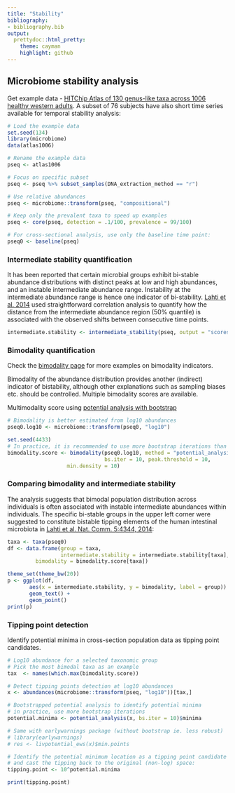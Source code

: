 ```yaml
---
title: "Stability"
bibliography: 
- bibliography.bib
output: 
  prettydoc::html_pretty:
    theme: cayman
    highlight: github
---
```

<!--
  %\VignetteEngine{knitr::rmarkdown}
  %\VignetteIndexEntry{microbiome tutorial - stability}
  %\usepackage[utf8]{inputenc}
  %\VignetteEncoding{UTF-8}  
-->


## Microbiome stability analysis

Get example data - [HITChip Atlas of 130 genus-like taxa across 1006 healthy western adults](http://www.nature.com/ncomms/2014/140708/ncomms5344/full/ncomms5344.html). A subset of 76 subjects have also short time series available for temporal stability analysis:

```r
# Load the example data
set.seed(134)
library(microbiome)
data(atlas1006)

# Rename the example data
pseq <- atlas1006

# Focus on specific subset
pseq <- pseq %>% subset_samples(DNA_extraction_method == "r")

# Use relative abundances
pseq <- microbiome::transform(pseq, "compositional")

# Keep only the prevalent taxa to speed up examples
pseq <- core(pseq, detection = .1/100, prevalence = 99/100)

# For cross-sectional analysis, use only the baseline time point:
pseq0 <- baseline(pseq)
```


### Intermediate stability quantification

It has been reported that certain microbial groups exhibit bi-stable
abundance distributions with distinct peaks at low and high
abundances, and an instable intermediate abundance range. Instability
at the intermediate abundance range is hence one indicator of
bi-stability. [Lahti et al. 2014](http://www.nature.com/ncomms/2014/140708/ncomms5344/full/ncomms5344.html) used straightforward correlation analysis to quantify how the distance from the intermediate abundance region (50% quantile) is associated with the observed shifts between consecutive time points. 

```r
intermediate.stability <- intermediate_stability(pseq, output = "scores")
```


### Bimodality quantification

Check the [bimodality page](Bimodality.html) for more examples on bimodality indicators.

Bimodality of the abundance distribution provides another (indirect)
indicator of bistability, although other explanations such as sampling
biases etc. should be controlled. Multiple bimodality scores are
available.

Multimodality score using [potential analysis with bootstrap](http://www.nature.com/ncomms/2014/140708/ncomms5344/full/ncomms5344.html)


```r
# Bimodality is better estimated from log10 abundances
pseq0.log10 <- microbiome::transform(pseq0, "log10")

set.seed(4433)
# In practice, it is recommended to use more bootstrap iterations than in this example
bimodality.score <- bimodality(pseq0.log10, method = "potential_analysis",
                               bs.iter = 10, peak.threshold = 10,
			       min.density = 10)
```


### Comparing bimodality and intermediate stability

The analysis suggests that bimodal population distribution across individuals is often associated with instable intermediate abundances within individuals. The specific bi-stable groups in the upper left corner were suggested to constitute bistable tipping elements of the human intestinal microbiota in [Lahti et al. Nat. Comm. 5:4344, 2014](http://www.nature.com/ncomms/2014/140708/ncomms5344/full/ncomms5344.html):

```r
taxa <- taxa(pseq0)
df <- data.frame(group = taxa,
                 intermediate.stability = intermediate.stability[taxa],
		 bimodality = bimodality.score[taxa])

theme_set(theme_bw(20))
p <- ggplot(df,
       aes(x = intermediate.stability, y = bimodality, label = group)) +
       geom_text() +
       geom_point() 
print(p)
```


### Tipping point detection

Identify potential minima in cross-section population data as
tipping point candidates. 

```r
# Log10 abundance for a selected taxonomic group
# Pick the most bimodal taxa as an example
tax  <- names(which.max(bimodality.score))

# Detect tipping points detection at log10 abundances 
x <- abundances(microbiome::transform(pseq, "log10"))[tax,]

# Bootstrapped potential analysis to identify potential minima
# in practice, use more bootstrap iterations
potential.minima <- potential_analysis(x, bs.iter = 10)$minima

# Same with earlywarnings package (without bootstrap ie. less robust)
# library(earlywarnings)
# res <- livpotential_ews(x)$min.points

# Identify the potential minimum location as a tipping point candidate
# and cast the tipping back to the original (non-log) space:
tipping.point <- 10^potential.minima

print(tipping.point)
```


